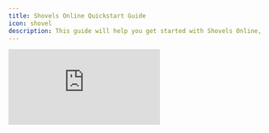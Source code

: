 ```yaml
---
title: Shovels Online Quickstart Guide
icon: shovel
description: This guide will help you get started with Shovels Online, the web-based application for exploring the Shovels dataset.
---
```


<div style={{position: "relative", paddingBottom: "56.25%", height: 0}}>
  <iframe 
    src="https://www.loom.com/embed/723dd5e6171a4163b03ba5b9400aecd9?sid=3963d990-7282-420b-a494-8316e908a9e9" 
    frameBorder="0" 
    webkitAllowFullScreen 
    mozAllowFullScreen 
    allowFullScreen 
    style={{position: "absolute", top: 0, left: 0, width: "100%", height: "100%"}}
  />
</div>

**Shovels Online**, compared with our other platform offerings of the **Shovels API** and **Shovels EDL** (Enterprise Data License), is best for ad hoc and codeless exploration of US construction data, specifically **Contractors** and the **Related Permits**. 

Our coverage and data is not perfect, and we're reliant on individual permit jurisdictions all over the country to digitize their records. We're always working to improve the coverage and data fidelity, so if you're looking for a specific record (and you are certain that there's a permit record for it), then please get in touch and we'll do our best to help.

## Creating an Account

If you haven't already, go to the [Create Account](https://app.shovels.ai/create-account/) page and enter in your details. 

If you already have an account, then just log in at [app.shovels.ai](https://app.shovels.ai). 

For security purposes, we'll send a verification email with a magic link to get you started. 

### Logging In

Once you've verified your email, you'll be directed to log in. Once successful, you'll officially begin your Free Trial and see the Shovels Online Search page. 

### Free Trial Usage

We provide a 7 day Free Trial for all new users, which will allow you to explore the platform, gather some sample data, and get a hang of the data we provide. 

We also understand that you may need additional time to test and vet the system. If your free trial expires, please reach out to [Sales](mailto:sales@shovels.ai) and we'll be happy to help. 

#### Free Trial API Key

All Free Trial accounts are also provided with an API Key, which has a separate, non-time based limit of 250 requests. Even if your Shovels Online free trial expires, you may continue to test the API with this key until you hit your limit. 

To find your API key, click on your email address in the top right corner. From the account profile page, click the "API Key" tab to view your key, as well as some helpful resources for getting started. 

### Troubleshooting Login Issues

If you're having issue logging in, and the "Reset Password" option isn't working, please reach out to [Support](mailto:support@shovels.ai) and we'll help right away. 

## The Tour

Now that you're logged in, here's a quick guided tour of the Shovels Online platform. 

### Search Filters

When you reach the Search page, you'll see the left-side panel with a variety of filters. This is how you specify the exact results you're looking for. 

<Info>

Search results are limited to 50 per page. This limit carries over to the Map View, so the results will not dynamically adjust based on zooming out or panning around. 

</Info>

Across the top, there will be two tabs labeled "Contractors" and "Related Permits". These tabs allow you to switch between returning top-level contractors, which will include a summary of permit counts, job types, and other company data, and individual permits.

### Contractors vs Permits

Across the top of the page, there will be two tabs labeled "Contractors" and "Related Permits". These tabs allow you to switch between returning top-level contractors, which will include a summary of permit counts, job types, and other company data, and individual permits.

Simply defined, **Contractors** are individuals or companies that file permits and do the underlying work for the project. Our search allows you to filter for contractors by a wide range of factors, including business name, project type and scale, geographical area of work, and more. 

On the other hand, **Permits** are the actual permit records, which can be submitted (and linked to) a Contractor, or could be done by a non-contractor (such as homeowner).

### Saved Profiles

On the upper right-side of the page, you'll see a button for "Saved Profiles". This is where you can save your previous search queries, filters, and results for future use or reference.

There are a wide variety of single objects that you can save, including Contractors, Permits, States, Jurisdictions, Counties, and Cities. 

You can also save entire search queries, so you can easily find and re-run a set of filters that you've used previously.

Finally, even if you haven't saved the Search explicitly, a "Search History" of previous searches will be available to you for convenience. 

### Map View

By default, the results will be displayed in a table view, with each entity represented by a row. However, you can also switch to a map-based view by clicking the "Map" toggle (<Icon icon="map" />) on the far right-hand side of the page. 

## Finding your First Contractor

In this section, we'll walk though a sample search for a contractor in the state of Massachusetts. 

To ensure we're getting Contractors instead of Permits, we'll select the "Contractors" tab.

Let's look for contractors in Hampden County, MA, that specialize in new construction projects, and have at least 10 permits on file. 

### Geography

Shovels data is segmented at all geographical levels, from as low as an individual address to an entire state. 

<Note>

In some cases, the borders between smaller geographical tiers (such as zip codes or jurisdictions) may not perfectly align and overlap with higher level ones. For instance, a jurisdiction may cross into the border of an adjacent state. 

</Note>

For this example, we'll select "County". A text field will appear, where you can enter in the county name of your choice. We'll go with `Hampden, MA`. 

### Date Range

This filter allows you to determine the activity range of Contractors you're searching for. In the Free Trial, there are three relative date options: Last 3 Months, Last 6 Months, and Last 12 Months. Subscribed customers have an additional option for "All Time". 

We'll go with `Last 12 Months`. 

### Financial Filters

These are the technical filters which allow you to get very granular with your criteria.

Financial filters allow you to search by project fees (`Min Permit Fees`) or value (`Min Job Value` and `Min Market Value`). 

We'll leave these blank for now.

### Building Filters

These filters allow you to specify more detail about the specific kind of building your desired contractor will have experience with. 

For an in-depth breakdown of all these fields, please see our [link forthcoming] page. 

We'll go with `Property Type = Residential`, so we can exclude contractors who only work on commercial or other projects. 

### Permit Filters

Permit filters let you specify the exact kind of project the contractor will have experience with, based on the permit details their projects had. 

We'll go with `Categories = New Construction`, which specifies that we want contractors who work on new construction projects, as opposed to renovations or installations. 

### Contractor Filters

Contractor filters let's you specify contractor-specific details, such as License Number, Company Name, and other job history fields. If you have a specific contractor in mind, these filters will be helpful. 

We'll go with `Min Total Permits Count = 10`, which specifies that we want contractors with at least 10 permits on file. 

### Getting Results

Now that we've fine-tuned our filters, click "Apply Filters" at the bottom of the panel and wait for the results. 

In this case, we've made a very narrow search, in a small geographical area. As of time of writing, we see 3 results for Contractors that meet our criteria (`10` permits, with at least one in `New Construction`, in the `last 12 months` in `Hampden County, MA`). 

Each **Contractor** is represented by a row in the results, and if you want more information you can click "View Details" to drill down further. 

## Searching for Related Permits

Thus far, we've been searching for Contractors only. By switching to the "Related Permits" tab, we can instead return a list of all qualifying permits that match our existing and relevant criteria. In this case, Contractor filters aren't applicable. 

### Difference between Contractors and Permits

There are a few key differences in returned results between Contractors and Related Permits. 

* **Contractors** always roll-up their entire job history, so not every permit on their record will necessarily meet all criteria. As long as each criteria is met by at least one or more of their permits, they'll be returned in the search results. 
    * For more detailed and controlled results, you'll want to explore our API or EDL platforms. 
* **Related Permits** do not necessarily have an associated **Contractor**, as homeowners may submit permits without hiring a contractor for the project. 

## Next Steps

Now we have our results, and it's time to do something with them.  

### Saving Filters

If this is a set query that you'll want to return to frequently, then you can save this search for future use. Click the "<Icon icon="heart" /> Save" button on the top of the Filters panel to save the existing filter. 

### Saving Profiles

If one of the Contractors is of specific interest, then you could save their profile directly. Click the bookmark icon (<Icon icon="bookmark" />) to save the current object. 

### Exporting Results

Most commonly, you'll want to export this data somehow. In this example, it may be easier to simply take down the information by hand for the three contractors we found. Using their contact details, we can add them to a sales or marketing pipeline to get in contact directly.

For larger search results, as might be the case in a wider geographical or construction-heavy zone, you can use the "Download List <Icon icon="arrow-down-to-line" />" button to save a CSV of the top 1000 results. 

<Important>

Shovels Online doesn't support more than 1000 results for a given search. If you need more, then we recommend either narrowing your search further (such as smaller geographical filter), or using Shovels API to get your data. If you have any questions, please don't hesitate to reach out to [Support](mailto:support@shovels.ai).

</Important>

## Happy Digging!

This example only scratches the surface, and we're still learning of new use cases and ways our data can be leveraged. Check out our [Tutorials] and [Reference Information] for a more in-depth description of all the features, fields, and parameters available. 

And as always, if you have any questions, please don't hesitate to reach out to [Support](mailto:support@shovels.ai).